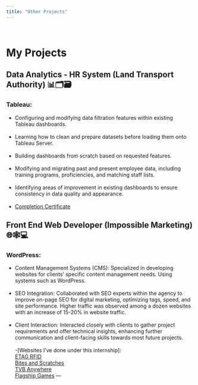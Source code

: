 ```yaml
---
title: "Other Projects"
---
```

<br>

# My Projects

## Data Analytics - HR System (Land Transport Authority) 📊🗂️🗃️
<h3>Tableau:</h3> 
- Configuring and modifying data filtration features within existing Tableau dashboards.
<br>
<br>
- Learning how to clean and prepare datasets before loading them onto Tableau Server.
<br>
<br>
- Building dashboards from scratch based on requested features.
<br>
<br>
- Modifying and migrating past and present employee data, including training programs, proficiencies, and matching staff lists.
<br>
<br>
- Identifying areas of improvement in existing dashboards to ensure consistency in data quality and appearance.
<br>
<br>
- [Completion Certificate](https://media.licdn.com/dms/image/v2/D562DAQH_pS_BDx-rUg/profile-treasury-document-cover-images_480/profile-treasury-document-cover-images_480/0/1725867645265?e=1737435600&v=beta&t=aJwvVhx29gHNnx4Jbn2iAF3KwyN1N9OBchJhhl-n3sc){target="_blank"}

## Front End Web Developer (Impossible Marketing) 🌐🕸💻
<h3>WordPress:</h3> 
- Content Management Systems (CMS): Specialized in developing websites for clients' specific content management needs. Using systems such as WordPress.
<br>
<br>
- SEO Integration: Collaborated with SEO experts within the agency to improve on-page SEO for digital marketing, optimizing tags, speed, and site performance. Higher traffic was observed among a dozen websites with an increase of 15-20% in website traffic.
<br>
<br>
- Client Interaction: Interacted closely with clients to gather project requirements and offer technical insights, enhancing further communication and client-facing skills towards most future projects.
<br>
<br>
-[Websites I've done under this internship]:
<br>
[ETAG RFID](https://etagrfid.com){target="_blank"}
<br>
[Bites and Scratches](https://bitesandscratches.com){target="_blank"}
<br>
[TVB Anywhere](https://www.tvbanywhere.com){target="_blank"}
<br>
[Flagship Games](https://flagshipgames.sg){target="_blank"}
---